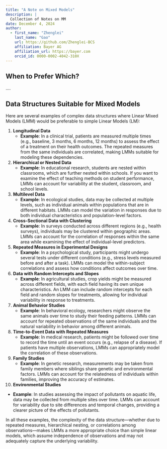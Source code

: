 ```yaml
---
title: "A Note on Mixed Models"
description: | 
  Collection of Notes on MM
date: December 4, 2024
author:
  - first_name: "Zhenglei"
    last_name: "Gao"
    url: https://github.com/Zhenglei-BCS
    affiliation: Bayer AG
    affiliation_url: https://bayer.com
    orcid_id: 0000-0002-4042-310X
---
```


## When to Prefer Which?

....

## Data Structures Suitable for Mixed Models

Here are several examples of complex data structures where Linear Mixed Models (LMM) would be preferable to simple Linear Models (LM):

1. **Longitudinal Data**
   - **Example**: In a clinical trial, patients are measured multiple times (e.g., baseline, 3 months, 6 months, 12 months) to assess the effect of a treatment on their health outcomes. The repeated measures from the same individuals are correlated, making LMMs suitable for modeling these dependencies.

2. **Hierarchical or Nested Data**
   - **Example**: In educational research, students are nested within classrooms, which are further nested within schools. If you want to examine the effect of teaching methods on student performance, LMMs can account for variability at the student, classroom, and school levels.

3. **Multilevel Data**
   - **Example**: In ecological studies, data may be collected at multiple levels, such as individual animals within populations that are in different habitats. LMMs can model the variation in responses due to both individual characteristics and population-level factors.

4. **Cross-Sectional Data with Clustering**
   - **Example**: In surveys conducted across different regions (e.g., health surveys), individuals may be clustered within geographic areas. LMMs can account for the correlation of responses within the same area while examining the effect of individual-level predictors.

5. **Repeated Measures in Experimental Designs**
   - **Example**: In a psychological study, participants might undergo several tests under different conditions (e.g., stress levels measured before and after a task). LMMs can model the within-subject correlations and assess how conditions affect outcomes over time.

6. **Data with Random Intercepts and Slopes**
   - **Example**: In agricultural studies, crop yields might be measured across different fields, with each field having its own unique characteristics. An LMM can include random intercepts for each field and random slopes for treatments, allowing for individual variability in response to treatments.

7. **Animal Behavior Studies**
   - **Example**: In behavioral ecology, researchers might observe the same animals over time to study their feeding patterns. LMMs can account for repeated observations of the same individuals and the natural variability in behavior among different animals.

8. **Time-to-Event Data with Repeated Measures**
   - **Example**: In medical research, patients might be followed over time to record the time until an event occurs (e.g., relapse of a disease). If patients have multiple observations, LMMs can appropriately model the correlation of these observations.

9. **Family Studies**
   - **Example**: In genetic research, measurements may be taken from family members where siblings share genetic and environmental factors. LMMs can account for the relatedness of individuals within families, improving the accuracy of estimates.

10. **Environmental Studies**
   - **Example**: In studies assessing the impact of pollutants on aquatic life, data may be collected from multiple sites over time. LMMs can account for variability due to site differences and temporal changes, providing a clearer picture of the effects of pollutants.

In all these examples, the complexity of the data structure—whether due to repeated measures, hierarchical nesting, or correlations among observations—makes LMMs a more appropriate choice than simple linear models, which assume independence of observations and may not adequately capture the underlying variability.
